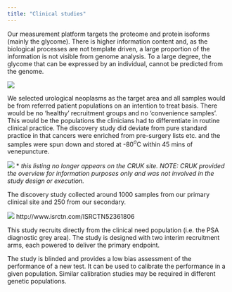 ```yaml
---
title: "Clinical studies"
---
```


Our measurement platform targets the proteome and protein isoforms (mainly the glycome).  There is higher information content and, as the biological processes are not template driven, a large proportion of the information is not visible from genome analysis. To a large degree, the glycome that can be expressed by an individual, cannot be predicted from the genome.

![](Clinical/ProteinGlycome.png)

We selected urological neoplasms as the target area and all samples would be from referred patient populations on an intention to treat basis. There would be no ‘healthy’ recruitment groups and no ‘convenience samples’. This would be the populations the clinicians had to differentiate in routine clinical practice. The discovery study did deviate from pure standard practice in that cancers were enriched from pre-surgery lists etc. and the samples were spun down and stored at -80$^o$C within 45 mins of venepuncture.

![](Clinical/DiscoveryStudy.png)
* _this listing no longer appears on the CRUK site. NOTE: CRUK provided the overview for information purposes only and was not involved in the study design or execution._

The discovery study collected around 1000 samples from our primary clinical site and 250 from our secondary.

![](Clinical/Validation.png)
http://www.isrctn.com/ISRCTN52361806

This study recruits directly from the clinical need population (i.e. the PSA diagnostic grey area). The study is designed with two interim recruitment arms, each powered to deliver the primary endpoint. 

The study is blinded and provides a low bias assessment of the performance of a new test. It can be used to calibrate the performance in a given population. Similar calibration studies may be required in different genetic populations. 


